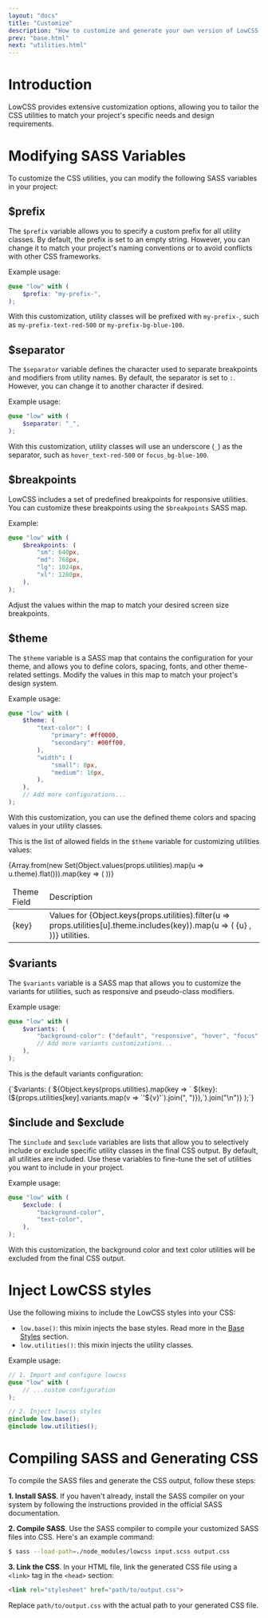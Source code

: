 ```yaml
---
layout: "docs"
title: "Customize"
description: "How to customize and generate your own version of LowCSS."
prev: "base.html"
next: "utilities.html"
---
```


<Separator />

# Introduction

LowCSS provides extensive customization options, allowing you to tailor the CSS utilities to match your project's specific needs and design requirements.

<Separator />

# Modifying SASS Variables

To customize the CSS utilities, you can modify the following SASS variables in your project:

## $prefix

The `$prefix` variable allows you to specify a custom prefix for all utility classes. By default, the prefix is set to an empty string. However, you can change it to match your project's naming conventions or to avoid conflicts with other CSS frameworks.

Example usage:

```scss
@use "low" with (
    $prefix: "my-prefix-",
);
```

With this customization, utility classes will be prefixed with `my-prefix-`, such as `my-prefix-text-red-500` or `my-prefix-bg-blue-100`.

## $separator

The `$separator` variable defines the character used to separate breakpoints and modifiers from utility names. By default, the separator is set to `:`. However, you can change it to another character if desired.

Example usage:

```scss
@use "low" with (
    $separator: "_",
);
```

With this customization, utility classes will use an underscore (`_`) as the separator, such as `hover_text-red-500` or `focus_bg-blue-100`.

## $breakpoints

LowCSS includes a set of predefined breakpoints for responsive utilities. You can customize these breakpoints using the `$breakpoints` SASS map.

Example:

```scss
@use "low" with (
    $breakpoints: (
        "sm": 640px,
        "md": 768px,
        "lg": 1024px,
        "xl": 1280px,
    ),
);
```

Adjust the values within the map to match your desired screen size breakpoints.

## $theme

The `$theme` variable is a SASS map that contains the configuration for your theme, and allows you to define colors, spacing, fonts, and other theme-related settings. Modify the values in this map to match your project's design system.

Example usage:

```scss
@use "low" with (
    $theme: (
        "text-color": (
            "primary": #ff0000,
            "secondary": #00ff00,
        ),
        "width": (
            "small": 8px,
            "medium": 16px,
        ),
    ),
    // Add more configurations...
);
```

With this customization, you can use the defined theme colors and spacing values in your utility classes.

This is the list of allowed fields in the `$theme` variable for customizing utilities values:

<table className="w-full leading-normal text-sm">
    <thead>
        <tr className="">
            <td className="p-4 font-medium text-gray-500">Theme Field</td>
            <td className="p-4 font-medium text-gray-500">Description</td>
        </tr>
    </thead>
    <tbody>
        {Array.from(new Set(Object.values(props.utilities).map(u => u.theme).flat())).map(key => (
        <tr key={key} className="border-t border-gray-300 hover:bg-gray-100">
            <td className="p-4 font-mono text-gray-900 font-bold">
                <span>{key}</span>
            </td>
            <td className="p-4 text-gray-700">
                <span>Values for </span>
                <span>
                    {Object.keys(props.utilities).filter(u => props.utilities[u].theme.includes(key)).map(u => (
                        <Fragment key={u}>
                            <span className="font-mono font-bold text-gray-900">{u}</span>
                            <span className="last:hidden">, </span>
                        </Fragment>
                    ))}
                </span> utilities.
            </td>
        </tr>
        ))}
    </tbody>
</table>


## $variants

The `$variants` variable is a SASS map that allows you to customize the variants for utilities, such as responsive and pseudo-class modifiers. 

Example usage:

```scss
@use "low" with (
    $variants: (
        "background-color": ("default", "responsive", "hover", "focus", "active"),
        // Add more variants customizations...
    ),
);
```

This is the default variants configuration:

<CodeBlock language="scss">
{`$variants: (
${Object.keys(props.utilities).map(key => `    ${key}: (${props.utilities[key].variants.map(v => `'${v}'`).join(", ")}),`).join("\n")}
);`}
</CodeBlock>

## $include and $exclude

The `$include` and `$exclude` variables are lists that allow you to selectively include or exclude specific utility classes in the final CSS output. By default, all utilities are included. Use these variables to fine-tune the set of utilities you want to include in your project.

Example usage:

```scss
@use "low" with (
    $exclude: (
        "background-color",
        "text-color",
    ),
);
```

With this customization, the background color and text color utilities will be excluded from the final CSS output.

<Separator />

# Inject LowCSS styles

Use the following mixins to include the LowCSS styles into your CSS:

- `low.base()`: this mixin injects the base styles. Read more in the [Base Styles](./base.html) section.
- `low.utilities()`: this mixin injects the utility classes.

Example usage:

```scss
// 1. Import and configure lowcss
@use "low" with (
    // ...custom configuration
);

// 2. Inject lowcss styles
@include low.base();
@include low.utilities();
```

<Separator />

# Compiling SASS and Generating CSS

To compile the SASS files and generate the CSS output, follow these steps:

**1. Install SASS**. If you haven't already, install the SASS compiler on your system by following the instructions provided in the official SASS documentation.

**2. Compile SASS**. Use the SASS compiler to compile your customized SASS files into CSS. Here's an example command:

```bash
$ sass --load-path=./node_modules/lowcss input.scss output.css
```

**3. Link the CSS**. In your HTML file, link the generated CSS file using a `<link>` tag in the `<head>` section:

```html
<link rel="stylesheet" href="path/to/output.css">
```

Replace `path/to/output.css` with the actual path to your generated CSS file.
